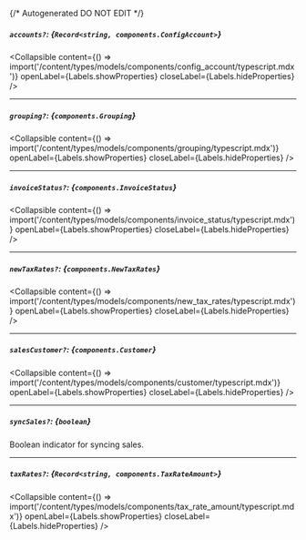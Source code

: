 {/* Autogenerated DO NOT EDIT  */}

##### `accounts?`: *{`Record<string, components.ConfigAccount>`}*

<Collapsible content={() => import('/content/types/models/components/config_account/typescript.mdx')} openLabel={Labels.showProperties} closeLabel={Labels.hideProperties} />


---
##### `grouping?`: *{`components.Grouping`}*

<Collapsible content={() => import('/content/types/models/components/grouping/typescript.mdx')} openLabel={Labels.showProperties} closeLabel={Labels.hideProperties} />


---
##### `invoiceStatus?`: *{`components.InvoiceStatus`}*

<Collapsible content={() => import('/content/types/models/components/invoice_status/typescript.mdx')} openLabel={Labels.showProperties} closeLabel={Labels.hideProperties} />


---
##### `newTaxRates?`: *{`components.NewTaxRates`}*

<Collapsible content={() => import('/content/types/models/components/new_tax_rates/typescript.mdx')} openLabel={Labels.showProperties} closeLabel={Labels.hideProperties} />


---
##### `salesCustomer?`: *{`components.Customer`}*

<Collapsible content={() => import('/content/types/models/components/customer/typescript.mdx')} openLabel={Labels.showProperties} closeLabel={Labels.hideProperties} />


---
##### `syncSales?`: *{`boolean`}*
Boolean indicator for syncing sales.

---
##### `taxRates?`: *{`Record<string, components.TaxRateAmount>`}*

<Collapsible content={() => import('/content/types/models/components/tax_rate_amount/typescript.mdx')} openLabel={Labels.showProperties} closeLabel={Labels.hideProperties} />



